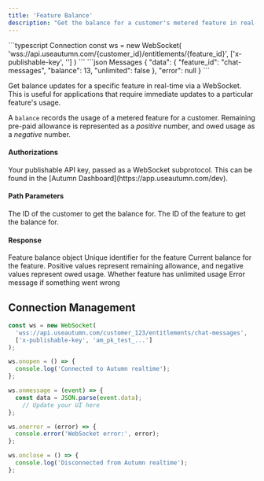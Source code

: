 ```yaml
---
title: 'Feature Balance'
description: "Get the balance for a customer's metered feature in real-time"
---
```


<RequestExample>
```typescript Connection
const ws = new WebSocket(
 'wss://api.useautumn.com/{customer_id}/entitlements/{feature_id}',
 ['x-publishable-key', '<PUBLISHABLE_KEY>']
)
```
</RequestExample>
<ResponseExample>
```json Messages
{
    "data": {
        "feature_id": "chat-messages",
        "balance": 13,
        "unlimited": false
    },
    "error": null
}
```
</ResponseExample>

Get balance updates for a specific feature in real-time via a WebSocket. This is useful for applications that require immediate updates to a particular feature's usage.

<Info>A `balance` records the usage of a metered feature for a customer. Remaining pre-paid allowance is represented as a _positive_ number, and owed usage as a _negative_ number.</Info>


#### Authorizations
<ParamField header="x-publishable-key" type="string" required>
  Your publishable API key, passed as a WebSocket subprotocol. This can be found in the [Autumn Dashboard](https://app.useautumn.com/dev).
</ParamField>


#### Path Parameters
<ParamField path="customer_id" type="string" required>
  The ID of the customer to get the balance for.
</ParamField>

<ParamField path="feature_id" type="string" required>
  The ID of the feature to get the balance for.
</ParamField>

#### Response

<ResponseField name="data" type="object">
 Feature balance object
 <Expandable title="properties" defaultOpen={true}>
   <ResponseField name="feature_id" type="string" >
     Unique identifier for the feature
   </ResponseField>
   <ResponseField name="balance" type="integer" >
     Current balance for the feature. Positive values represent remaining allowance, and negative values represent owed usage.
   </ResponseField>
   <ResponseField name="unlimited" type="boolean" >
     Whether feature has unlimited usage
   </ResponseField>
 </Expandable>
</ResponseField>

<ResponseField name="error" type="string">
 Error message if something went wrong
</ResponseField>



## Connection Management

```javascript
const ws = new WebSocket(
  'wss://api.useautumn.com/customer_123/entitlements/chat-messages',
  ['x-publishable-key', 'am_pk_test_...']
);

ws.onopen = () => {
  console.log('Connected to Autumn realtime');
};

ws.onmessage = (event) => {
  const data = JSON.parse(event.data); 
    // Update your UI here
};

ws.onerror = (error) => {
  console.error('WebSocket error:', error);
};

ws.onclose = () => {
  console.log('Disconnected from Autumn realtime');
};
```
